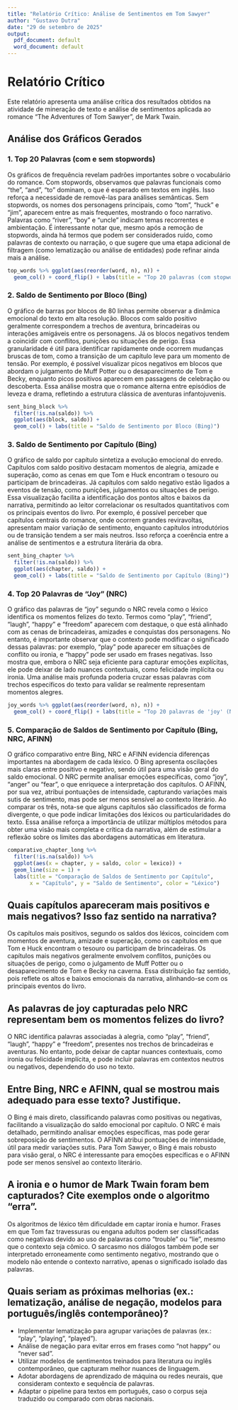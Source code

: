 ```yaml
---
title: "Relatório Crítico: Análise de Sentimentos em Tom Sawyer"
author: "Gustavo Dutra"
date: "29 de setembro de 2025"
output:
  pdf_document: default
  word_document: default
---
```



# Relatório Crítico

Este relatório apresenta uma análise crítica dos resultados obtidos na atividade de mineração de texto e análise de sentimentos aplicada ao romance "The Adventures of Tom Sawyer", de Mark Twain.

## Análise dos Gráficos Gerados

### 1. Top 20 Palavras (com e sem stopwords)
Os gráficos de frequência revelam padrões importantes sobre o vocabulário do romance. Com stopwords, observamos que palavras funcionais como "the", "and", "to" dominam, o que é esperado em textos em inglês. Isso reforça a necessidade de removê-las para análises semânticas. Sem stopwords, os nomes dos personagens principais, como "tom", "huck" e "jim", aparecem entre as mais frequentes, mostrando o foco narrativo. Palavras como "river", "boy" e "uncle" indicam temas recorrentes e ambientação. É interessante notar que, mesmo após a remoção de stopwords, ainda há termos que podem ser considerados ruído, como palavras de contexto ou narração, o que sugere que uma etapa adicional de filtragem (como lematização ou análise de entidades) pode refinar ainda mais a análise.
```r
top_words %>% ggplot(aes(reorder(word, n), n)) +
  geom_col() + coord_flip() + labs(title = "Top 20 palavras (com stopwords)")
```

### 2. Saldo de Sentimento por Bloco (Bing)
O gráfico de barras por blocos de 80 linhas permite observar a dinâmica emocional do texto em alta resolução. Blocos com saldo positivo geralmente correspondem a trechos de aventura, brincadeiras ou interações amigáveis entre os personagens. Já os blocos negativos tendem a coincidir com conflitos, punições ou situações de perigo. Essa granularidade é útil para identificar rapidamente onde ocorrem mudanças bruscas de tom, como a transição de um capítulo leve para um momento de tensão. Por exemplo, é possível visualizar picos negativos em blocos que abordam o julgamento de Muff Potter ou o desaparecimento de Tom e Becky, enquanto picos positivos aparecem em passagens de celebração ou descoberta. Essa análise mostra que o romance alterna entre episódios de leveza e drama, refletindo a estrutura clássica de aventuras infantojuvenis.
```r
sent_bing_block %>%
  filter(!is.na(saldo)) %>%
  ggplot(aes(block, saldo)) +
  geom_col() + labs(title = "Saldo de Sentimento por Bloco (Bing)")
```

### 3. Saldo de Sentimento por Capítulo (Bing)
O gráfico de saldo por capítulo sintetiza a evolução emocional do enredo. Capítulos com saldo positivo destacam momentos de alegria, amizade e superação, como as cenas em que Tom e Huck encontram o tesouro ou participam de brincadeiras. Já capítulos com saldo negativo estão ligados a eventos de tensão, como punições, julgamentos ou situações de perigo. Essa visualização facilita a identificação dos pontos altos e baixos da narrativa, permitindo ao leitor correlacionar os resultados quantitativos com os principais eventos do livro. Por exemplo, é possível perceber que capítulos centrais do romance, onde ocorrem grandes reviravoltas, apresentam maior variação de sentimento, enquanto capítulos introdutórios ou de transição tendem a ser mais neutros. Isso reforça a coerência entre a análise de sentimentos e a estrutura literária da obra.
```r
sent_bing_chapter %>%
  filter(!is.na(saldo)) %>%
  ggplot(aes(chapter, saldo)) +
  geom_col() + labs(title = "Saldo de Sentimento por Capítulo (Bing)")
```

### 4. Top 20 Palavras de "Joy" (NRC)
O gráfico das palavras de "joy" segundo o NRC revela como o léxico identifica os momentos felizes do texto. Termos como "play", "friend", "laugh", "happy" e "freedom" aparecem com destaque, o que está alinhado com as cenas de brincadeiras, amizades e conquistas dos personagens. No entanto, é importante observar que o contexto pode modificar o significado dessas palavras: por exemplo, "play" pode aparecer em situações de conflito ou ironia, e "happy" pode ser usado em frases negativas. Isso mostra que, embora o NRC seja eficiente para capturar emoções explícitas, ele pode deixar de lado nuances contextuais, como felicidade implícita ou ironia. Uma análise mais profunda poderia cruzar essas palavras com trechos específicos do texto para validar se realmente representam momentos alegres.
```r
joy_words %>% ggplot(aes(reorder(word, n), n)) +
  geom_col() + coord_flip() + labs(title = "Top 20 palavras de 'joy' (NRC)")
```

### 5. Comparação de Saldos de Sentimento por Capítulo (Bing, NRC, AFINN)
O gráfico comparativo entre Bing, NRC e AFINN evidencia diferenças importantes na abordagem de cada léxico. O Bing apresenta oscilações mais claras entre positivo e negativo, sendo útil para uma visão geral do saldo emocional. O NRC permite analisar emoções específicas, como "joy", "anger" ou "fear", o que enriquece a interpretação dos capítulos. O AFINN, por sua vez, atribui pontuações de intensidade, capturando variações mais sutis de sentimento, mas pode ser menos sensível ao contexto literário. Ao comparar os três, nota-se que alguns capítulos são classificados de forma divergente, o que pode indicar limitações dos léxicos ou particularidades do texto. Essa análise reforça a importância de utilizar múltiplos métodos para obter uma visão mais completa e crítica da narrativa, além de estimular a reflexão sobre os limites das abordagens automáticas em literatura.
```r
comparativo_chapter_long %>%
  filter(!is.na(saldo)) %>%
  ggplot(aes(x = chapter, y = saldo, color = lexico)) +
  geom_line(size = 1) +
  labs(title = "Comparação de Saldos de Sentimento por Capítulo",
       x = "Capítulo", y = "Saldo de Sentimento", color = "Léxico")
```

## Quais capítulos apareceram mais positivos e mais negativos? Isso faz sentido na narrativa?

Os capítulos mais positivos, segundo os saldos dos léxicos, coincidem com momentos de aventura, amizade e superação, como os capítulos em que Tom e Huck encontram o tesouro ou participam de brincadeiras. Os capítulos mais negativos geralmente envolvem conflitos, punições ou situações de perigo, como o julgamento de Muff Potter ou o desaparecimento de Tom e Becky na caverna. Essa distribuição faz sentido, pois reflete os altos e baixos emocionais da narrativa, alinhando-se com os principais eventos do livro.

## As palavras de joy capturadas pelo NRC representam bem os momentos felizes do livro?

O NRC identifica palavras associadas à alegria, como "play", "friend", "laugh", "happy" e "freedom", presentes nos trechos de brincadeiras e aventuras. No entanto, pode deixar de captar nuances contextuais, como ironia ou felicidade implícita, e pode incluir palavras em contextos neutros ou negativos, dependendo do uso no texto.

## Entre Bing, NRC e AFINN, qual se mostrou mais adequado para esse texto? Justifique.

O Bing é mais direto, classificando palavras como positivas ou negativas, facilitando a visualização do saldo emocional por capítulo. O NRC é mais detalhado, permitindo analisar emoções específicas, mas pode gerar sobreposição de sentimentos. O AFINN atribui pontuações de intensidade, útil para medir variações sutis. Para Tom Sawyer, o Bing é mais robusto para visão geral, o NRC é interessante para emoções específicas e o AFINN pode ser menos sensível ao contexto literário.

## A ironia e o humor de Mark Twain foram bem capturados? Cite exemplos onde o algoritmo “erra”.

Os algoritmos de léxico têm dificuldade em captar ironia e humor. Frases em que Tom faz travessuras ou engana adultos podem ser classificadas como negativas devido ao uso de palavras como "trouble" ou "lie", mesmo que o contexto seja cômico. O sarcasmo nos diálogos também pode ser interpretado erroneamente como sentimento negativo, mostrando que o modelo não entende o contexto narrativo, apenas o significado isolado das palavras.

## Quais seriam as próximas melhorias (ex.: lematização, análise de negação, modelos para português/inglês contemporâneo)?

- Implementar lematização para agrupar variações de palavras (ex.: "play", "playing", "played").
- Análise de negação para evitar erros em frases como "not happy" ou "never sad".
- Utilizar modelos de sentimentos treinados para literatura ou inglês contemporâneo, que capturam melhor nuances de linguagem.
- Adotar abordagens de aprendizado de máquina ou redes neurais, que consideram contexto e sequência de palavras.
- Adaptar o pipeline para textos em português, caso o corpus seja traduzido ou comparado com obras nacionais.
